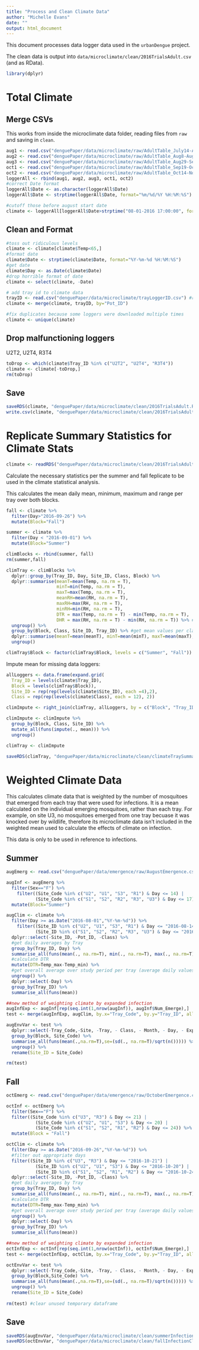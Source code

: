 ```yaml
---
title: "Process and Clean Climate Data"
author: "Michelle Evans"
date: ""
output: html_document
---
```


This document processes data logger data used in the `urbanDengue` project. 

The clean data is output into `data/microclimate/clean/2016TrialsAdult.csv` (and as RData).

```r
library(dplyr)
```

# Total Climate

## Merge CSVs 

This works from inside the microclimate data folder, reading files from `raw` and saving in `clean`.

```r
aug1 <- read.csv("denguePaper/data/microclimate/raw/AdultTable_July14-Aug8_2016.csv")[,-1]
aug2 <- read.csv("denguePaper/data/microclimate/raw/AdultTable_Aug8-Aug29_2016.csv")[,-1]
aug3 <- read.csv("denguePaper/data/microclimate/raw/AdultTable_Aug29-Sep19_2016.csv")[,-1]
oct1 <- read.csv("denguePaper/data/microclimate/raw/AdultTable_Sep19-Oct14_2016.csv")
oct2 <- read.csv("denguePaper/data/microclimate/raw/AdultTable_Oct14-Nov7_2016.csv")
loggerAll <- rbind(aug1, aug2, aug3, oct1, oct2)
#correct Date format
loggerAll$Date <- as.character(loggerAll$Date)
loggerAll$Date <- strptime(loggerAll$Date, format="%m/%d/%Y %H:%M:%S")

#cutoff those before august start date
climate <- loggerAll[loggerAll$Date>strptime("08-01-2016 17:00:00", format="%m-%d-%Y %H:%M:%S"),]

```

## Clean and Format

```r
#toss out ridiculous levels
climate <- climate[climate$Temp<65,]
#format date
climate$Date <- strptime(climate$Date, format="%Y-%m-%d %H:%M:%S")
#get date
climate$Day <- as.Date(climate$Date)
#drop horrible format of date
climate <- select(climate, -Date)

# add tray id to climate data
trayID <- read.csv("denguePaper/data/microclimate/trayLoggerID.csv") #read in IDs
climate <- merge(climate, trayID, by="Pot_ID")

#fix duplicates because some loggers were downloaded multiple times
climate <- unique(climate)
```

## Drop malfunctioning loggers

U2T2, U2T4, R3T4

```r
toDrop <- which(climate$Tray_ID %in% c("U2T2", "U2T4", "R3T4"))
climate <- climate[-toDrop,]
rm(toDrop)
```

## Save

```r
saveRDS(climate, "denguePaper/data/microclimate/clean/2016TrialsAdult.RData")
write.csv(climate, "denguePaper/data/microclimate/clean/2016TrialsAdult.csv", row.names = F)
```

# Replicate Summary Statistics for Climate Stats

```r
climate <- readRDS("denguePaper/data/microclimate/clean/2016TrialsAdult.RData")
```

Calculate the necessary statistics per the summer and fall feplicate to be used in the climate statistical analysis.

This calculates the mean daily mean, minimum, maximum and range per tray over both blocks.

```r
fall <- climate %>%
  filter(Day>"2016-09-26") %>%
  mutate(Block="Fall")

summer <- climate %>%
  filter(Day < "2016-09-01") %>%
  mutate(Block="Summer")

climBlocks <- rbind(summer, fall)
rm(summer,fall)

climTray <- climBlocks %>%
  dplyr::group_by(Tray_ID, Day, Site_ID, Class, Block) %>%
  dplyr::summarise(meanT=mean(Temp, na.rm = T), 
                   minT=min(Temp, na.rm = T), 
                   maxT=max(Temp, na.rm = T), 
                   meanRH=mean(RH, na.rm = T), 
                   maxRH=max(RH, na.rm = T),
                   minRH=min(RH, na.rm = T), 
                   DTR = max(Temp, na.rm = T) - min(Temp, na.rm = T),
                   DHR = max(RH, na.rm = T) - min(RH, na.rm = T)) %>% #values per tray
  ungroup() %>%
  group_by(Block, Class, Site_ID, Tray_ID) %>% #get mean values per class
  dplyr::summarise(meanT=mean(meanT), minT=mean(minT), maxT=mean(maxT), meanRH=mean(meanRH), maxRH=mean(maxRH), minRH=mean(minRH), meanDTR = mean(DTR), meanDHR = mean(DHR)) %>%
  ungroup()

climTray$Block <- factor(climTray$Block, levels = c("Summer", "Fall"))
```

Impute mean for missing data loggers:

```r
allLoggers <- data.frame(expand.grid(
  Tray_ID = levels(climate$Tray_ID),
  Block = levels(climTray$Block)), 
  Site_ID = rep(rep(levels(climate$Site_ID), each =4),2), 
  Class = rep(rep(levels(climate$Class), each = 12), 2))

climImpute <- right_join(climTray, allLoggers, by = c("Block", "Tray_ID", "Class", "Site_ID")) 

climImpute <- climImpute %>%
  group_by(Block, Class, Site_ID) %>%
  mutate_all(funs(impute(., mean))) %>%
  ungroup()

climTray <- climImpute
```


```r
saveRDS(climTray, "denguePaper/data/microclimate/clean/climateTraySummary.RData")
```

# Weighted Climate Data

This calculates climate data that is weighted by the number of mosquitoes that emerged from each tray that were used for infections. It is a mean calculated on the individual emerging mosquitoes, rather than each tray. For example, on site U3, no mosquitoes emerged from one tray becuase it was knocked over by wildlife, therefore its microclimate data isn't included in the weighted mean used to calculate the effects of climate on infection.

This data is only to be used in reference to infections.

## Summer

```r
augEmerg <- read.csv("denguePaper/data/emergence/raw/AugustEmergence.csv")

augInf <- augEmerg %>%
  filter(Sex=="F") %>%
    filter((Site_Code %in% c("U2", "U1", "S3", "R1") & Day <= 14) |
           (Site_Code %in% c("S1", "S2", "R2", "R3", "U3") & Day <= 17)) %>%
  mutate(Block="Summer")
```

```r
augClim <- climate %>%
  filter(Day >= as.Date("2016-08-01","%Y-%m-%d")) %>%
    filter((Site_ID %in% c("U2", "U1", "S3", "R1") & Day <= "2016-08-14") |
           (Site_ID %in% c("S1", "S2", "R2", "R3", "U3") & Day <= "2016-08-17")) %>%
  dplyr::select(-Site_ID, -Pot_ID, -Class) %>%
  #get daily averages by Tray
  group_by(Tray_ID, Day) %>%
  summarise_all(funs(mean(., na.rm=T), min(., na.rm=T), max(., na.rm=T))) %>%
  #calculate DTR
  mutate(DTR=Temp_max-Temp_min) %>%
  #get overall average over study period per tray (average daily values)
  ungroup() %>%
  dplyr::select(-Day) %>%
  group_by(Tray_ID) %>%
  summarise_all(funs(mean))

##new method of weighting climate by expanded infection
augInfExp <- augInf[rep(seq.int(1,nrow(augInf)), augInf$Num_Emerge),]
test <- merge(augInfExp, augClim, by.x="Tray_Code", by.y="Tray_ID", all.x=T)

augEnvVar <- test %>%
  dplyr::select(-Tray_Code,-Site, -Tray, - Class, - Month, - Day, - Exp_Day, - Sex, -Num_Emerge) %>%
  group_by(Block, Site_Code) %>%
  summarise_all(funs(mean(.,na.rm=T),se=(sd(., na.rm=T)/sqrt(n())))) %>%
  ungroup() %>%
  rename(Site_ID = Site_Code)

rm(test)
```

## Fall

```r
octEmerg <- read.csv("denguePaper/data/emergence/raw/OctoberEmergence.csv")

octInf <- octEmerg %>%
  filter(Sex=="F") %>%
  filter((Site_Code %in% c("U3", "R3") & Day <= 21) |
           (Site_Code %in% c("U2", "U1", "S3") & Day <= 20) |
           (Site_Code %in% c("S1", "S2", "R1", "R2") & Day <= 24)) %>%
  mutate(Block = "Fall")
```

```r
octClim <- climate %>%
  filter(Day >= as.Date("2016-09-26","%Y-%m-%d")) %>%
  #filter out appropriate days
  filter((Site_ID %in% c("U3", "R3") & Day <= "2016-10-21") |
           (Site_ID %in% c("U2", "U1", "S3") & Day <= "2016-10-20") |
           (Site_ID %in% c("S1", "S2", "R1", "R2") & Day <= "2016-10-24")) %>%
  dplyr::select(-Site_ID, -Pot_ID, -Class) %>%
  #get daily averages by Tray
  group_by(Tray_ID, Day) %>%
  summarise_all(funs(mean(., na.rm=T), min(., na.rm=T), max(., na.rm=T))) %>%
  #calculate DTR
  mutate(DTR=Temp_max-Temp_min) %>%
  #get overall average over study period per tray (average daily values)
  ungroup() %>%
  dplyr::select(-Day) %>%
  group_by(Tray_ID) %>%
  summarise_all(funs(mean))

##new method of weighting climate by expanded infection
octInfExp <- octInf[rep(seq.int(1,nrow(octInf)), octInf$Num_Emerge),]
test <- merge(octInfExp, octClim, by.x="Tray_Code", by.y="Tray_ID", all.x=T)

octEnvVar <- test %>%
  dplyr::select(-Tray_Code,-Site, -Tray, - Class, - Month, - Day, - Exp_Day, - Sex, -Num_Emerge) %>%
  group_by(Block,Site_Code) %>%
  summarise_all(funs(mean(.,na.rm=T),se=(sd(., na.rm=T)/sqrt(n())))) %>%
  ungroup() %>%
  rename(Site_ID = Site_Code)
  
rm(test) #clear unused temporary dataframe
```

## Save

```r
saveRDS(augEnvVar, "denguePaper/data/microclimate/clean/summerInfectionClimate.RData")
saveRDS(octEnvVar, "denguePaper/data/microclimate/clean/fallInfectionClimate.RData")
```

